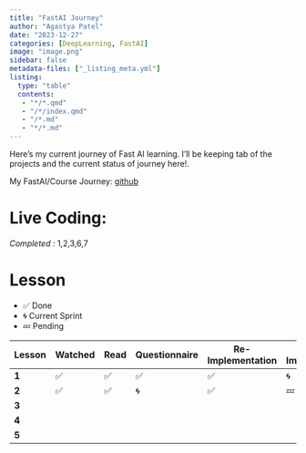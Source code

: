 ```yaml
---
title: "FastAI Journey"
author: "Agastya Patel"
date: "2023-12-27"
categories: [DeepLearning, FastAI]
image: "image.png"
sidebar: false
metadata-files: ["_listing_meta.yml"]
listing:
  type: "table"
  contents: 
   - "*/*.qmd"
   - "/*/index.qmd"
   - "/*.md"
   - "*/*.md"
---
```


Here's my current journey of Fast AI learning. I'll be keeping tab of the projects and the current status of journey here!.

My FastAI/Course Journey:  [github](https://github.com/AgastyaPatel/FastAI-course)

# Live Coding:
*Completed* : 1,2,3,6,7\

# Lesson
- ✅ Done
- 🌀 Current Sprint
- 💤 Pending

| Lesson | Watched | Read | Questionnaire | Re-Implementation | Self-Implementation |
| ---- | ---- | ---- | ---- | ---- | ---- |
| **1** | ✅ | ✅ | ✅ | ✅ | 🌀 |
| **2** | ✅ | ✅ | 🌀 | ✅ | 💤 |
| **3** |  |  |  |  |  |
| **4** |  |  |  |  |  |
| **5** |  |  |  |  |  |